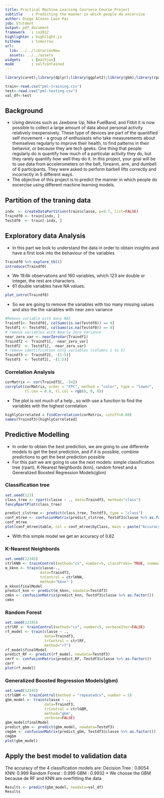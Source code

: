 ```yaml
---
title: Practical Machine Learning Coursera Course Project
subtitle    : Predicting the manner in which people do excercise 
author: Diego Alonso Lazo Paz
job: Stutdent
output: pdf_document
framework   : io2012        
highlighter : highlight.js  
hitheme     : tomorrow       
url:
  lib: ../../librariesNew
  assets: ../../assets
widgets     : [mathjax]            
mode        : selfcontained 
---
```

```r
library(caret);library(dplyr);library(ggplot2);library(gbm);library(rpart);library(rpart.plot);library(rattle);library(RColorBrewer);library(corrplot);library(explore);library(DataExplorer);library(naniar);library(MLmetrics)
```

```r
train<-read.csv("pml-training.csv")
test<-read.csv("pml-testing.csv")
val_df<-test
```

## Background
* Using devices such as Jawbone Up, Nike FuelBand, and Fitbit it is now possible to collect a large amount of data about personal activity relatively inexpensively. These type of devices are part of the quantified self movement – a group of enthusiasts who take measurements about themselves regularly to improve their health, to find patterns in their behavior, or because they are tech geeks. One thing that people regularly do is quantify how much of a particular activity they do, but they rarely quantify how well they do it. In this project, your goal will be to use data from accelerometers on the belt, forearm, arm, and dumbell of 6 participants. They were asked to perform barbell lifts correctly and incorrectly in 5 different ways.
* The objective of this project is to predict the manner in which people do excercise using different machine learning models. 

## Partition of the traning data
```r
indx  <- createDataPartition(train$classe, p=0.7, list=FALSE)
Traindf0 <- train[indx, ]
Testdf0  <- train[-indx, ]
```


## Exploratory data Analysis
* In this part we look to understand the data in order to obtain insights and have a first look into the behaviour of the variables
```r
Traindf0 %>% explore_tbl()
introduce(Traindf0)
```
* We 19.6k observations and  160 variables, which 123 are double or integer, the rest are characters.
* 61 double variables have NA values.
```r
plot_intro(Traindf0)
```
* So we are going to remove the variables with too many missing values and also the the variables with near zero variance
```r
#Remove variable with many NAS
Traindf1<- Testdf0[, colSums(is.na(Testdf0)) == 0]
Testdf1 <- Testdf0[, colSums(is.na(Testdf0)) == 0]
# remove variables with Nearly Zero Variance
near_zero_var <- nearZeroVar(Traindf1)
Traindf2 <- Traindf1[, -near_zero_var]
Testdf2  <- Testdf1[, -near_zero_var]
# remove identification only variables (columns 1 to 5)
Traindf3 <- Traindf2[, -(1:5)]
Testdf3  <- Testdf2[, -(1:5)]
```

### Correlation Analysis
```r
corMatrix <- cor(Traindf3[, -54])
corrplot(corMatrix, order = "FPC", method = "color", type = "lower", 
         tl.cex = 0.8, tl.col = rgb(0, 0, 0))
```
* The plot is not much of a help , so with use a function to find the variables with the highest correlation

```r
highlyCorrelated = findCorrelation(corMatrix, cutoff=0.80)
names(Traindf3)[highlyCorrelated]
```

## Predictive Modelling
* In order to obtain the best prediction, we are going to use differente models to get the best prediction, and if it is possible, combine predictions to get the best prediction possible
* For this part we are going to use the next models: simple classification tree (rpart), K-Nearest Neighbords (knn), random forest and a Generalized Boosted Regression Models(gbm)

### Classification tree
```r
set.seed(123)
class_tree <- rpart(classe ~ ., data=Traindf3, method="class")
fancyRpartPlot(class_tree)
```

```r
predict_clstree <- predict(class_tree, Testdf3, type = "class")
conf_mtree <- confusionMatrix(predict_clstree, Testdf3$classe %>% as.factor())
conf_mtree
plot(conf_mtree$table, col = conf_mtree$byClass, main = paste("Accuracy =", round(conf_mtree$overall['Accuracy'], 4)))
```
* With this simple model we get an accuracy of 0.82

### K-Nearest Neighbords
```r
set.seed(12345)
ctrlKNN <- trainControl(method="cv", number=5, classProbs= TRUE, summaryFunction = multiClassSummary)
m_kknn <- train(classe~., 
                data=Traindf3,
                trControl = ctrlKNN,
                method="kknn" )
m_kknn$finalModel
predict_knn <- predict(m_kknn, newdata=Testdf3)
cmkn <- confusionMatrix(predict_knn, Testdf3$classe %>% as.factor())
cmkn
```

### Random Forest
```r
set.seed(12345)
ctrlRF <- trainControl(method="cv", number=5, verboseIter=FALSE)
rf_model <- train(classe ~ ., 
                  data=Traindf3, 
                  trControl = ctrlRF,
                  method="rf")
rf_model$finalModel
predict_RF <- predict(rf_model, newdata=Testdf3)
cmrf <- confusionMatrix(predict_RF, Testdf3$classe %>% as.factor())
cmrf
plot(rf_model)

```

### Generalized Boosted Regression Models(gbm)
```r
set.seed(12345)
ctrlGBM <- trainControl(method = "repeatedcv", number = 5)
gbm_model <- train(classe ~ ., 
                  data=Traindf3, 
                  trControl = ctrlGBM,
                  method="gbm",
                  verbose=FALSE)
gbm_model$finalModel
predict_gbm <- predict(gbm_model, newdata=Testdf3)
cmgbm <- confusionMatrix(predict_gbm, Testdf3$classe %>% as.factor())
cmgbm
plot(gbm_model)
```

## Apply the best model to validation data
The accuracy of the 4 classification models  are:
Decision Tree : 0.8054
KNN: 0.999
Random Forest : 0.999
GBM : 0.9932
* We choose the GBM because de RF and KNN are overfitting the data

```r
Results <- predict(gbm_model, newdata=val_df)
Results
```

